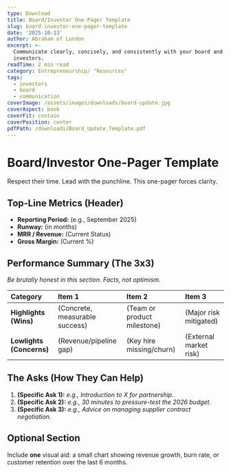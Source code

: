 ```yaml
---
type: Download
title: Board/Investor One-Pager Template
slug: board-investor-one-pager-template
date: '2025-10-13'
author: Abraham of London
excerpt: >-
  Communicate clearly, concisely, and consistently with your board and
  investors.
readTime: 2 min read
category: Entrepreneurship/ "Resources"
tags:
  - investors
  - board
  - communication
coverImage: /assets/images/downloads/board-update.jpg
coverAspect: book
coverFit: contain
coverPosition: center
pdfPath: /downloads/Board_Update_Template.pdf
---
```


# Board/Investor One-Pager Template

<PullLine subtle>Respect their time. Lead with the punchline. This one-pager forces clarity.</PullLine>

## Top-Line Metrics (Header)
- **Reporting Period:** (e.g., September 2025)
- **Runway:** (in months)
- **MRR / Revenue:** (Current Status)
- **Gross Margin:** (Current %)

<Rule />

## Performance Summary (The 3x3)
*Be brutally honest in this section. Facts, not optimism.*


| Category | Item 1 | Item 2 | Item 3 |
|:---|:---|:---|:---|
| **Highlights (Wins)** | (Concrete, measurable success) | (Team or product milestone) | (Major risk mitigated) |
| **Lowlights (Concerns)** | (Revenue/pipeline gap) | (Key hire missing/churn) | (External market risk) |


<Rule />

## The Asks (How They Can Help)
1. **(Specific Ask 1):** *e.g., Introduction to X for partnership.*
2. **(Specific Ask 2):** *e.g., 30 minutes to pressure-test the 2026 budget.*
3. **(Specific Ask 3):** *e.g., Advice on managing supplier contract negotiation.*

<Rule />

## Optional Section
Include **one** visual aid: a small chart showing revenue growth, burn rate, or customer retention over the last 6 months.
